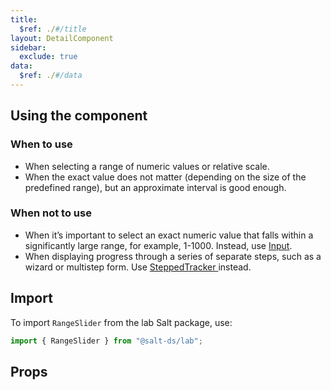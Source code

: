 ```yaml
---
title:
  $ref: ./#/title
layout: DetailComponent
sidebar:
  exclude: true
data:
  $ref: ./#/data
---
```


## Using the component

### When to use

- When selecting a range of numeric values or relative scale.
- When the exact value does not matter (depending on the size of the predefined range), but an approximate interval is good enough.

### When not to use

- When it’s important to select an exact numeric value that falls within a significantly large range, for example, 1-1000. Instead, use [Input](/salt/components/input).
- When displaying progress through a series of separate steps, such as a wizard or multistep form. Use [SteppedTracker
  ](/salt/components/stepped-tracker) instead.

## Import

To import `RangeSlider` from the lab Salt package, use:

```js
import { RangeSlider } from "@salt-ds/lab";
```

## Props

<PropsTable packageName="lab" componentName="RangeSlider" />
